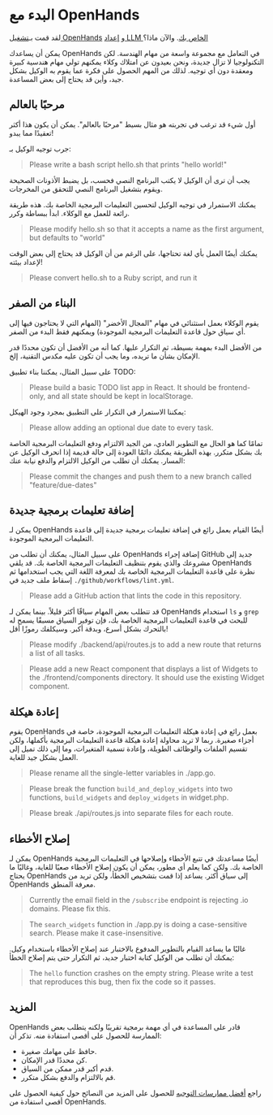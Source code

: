# البدء مع OpenHands

لقد قمت بـ[تشغيل OpenHands](./installation) و
[إعداد LLM الخاص بك](./installation#setup). والآن ماذا؟

يمكن أن يساعدك OpenHands في التعامل مع مجموعة واسعة من مهام الهندسة. لكن التكنولوجيا
لا تزال جديدة، ونحن بعيدون عن امتلاك وكلاء يمكنهم تولي مهام هندسية كبيرة ومعقدة
دون أي توجيه. لذلك من المهم الحصول على فكرة عما يقوم به الوكيل
بشكل جيد، وأين قد يحتاج إلى بعض المساعدة.

## مرحبًا بالعالم

أول شيء قد ترغب في تجربته هو مثال بسيط "مرحبًا بالعالم".
يمكن أن يكون هذا أكثر تعقيدًا مما يبدو!

جرب توجيه الوكيل بـ:
<div dir="ltr">

> Please write a bash script hello.sh that prints "hello world!"

</div>

يجب أن ترى أن الوكيل لا يكتب البرنامج النصي فحسب، بل يضبط الأذونات الصحيحة
ويقوم بتشغيل البرنامج النصي للتحقق من المخرجات.

يمكنك الاستمرار في توجيه الوكيل لتحسين التعليمات البرمجية الخاصة بك. هذه طريقة رائعة للعمل
مع الوكلاء. ابدأ ببساطة وكرر.

<div dir="ltr">

> Please modify hello.sh so that it accepts a name as the first argument, but defaults to "world"

</div>

يمكنك أيضًا العمل بأي لغة تحتاجها، على الرغم من أن الوكيل قد يحتاج إلى بعض الوقت
لإعداد بيئته!

<div dir="ltr">

> Please convert hello.sh to a Ruby script, and run it

</div>

## البناء من الصفر

يقوم الوكلاء بعمل استثنائي في مهام "المجال الأخضر" (المهام التي لا يحتاجون فيها
إلى أي سياق حول قاعدة التعليمات البرمجية الموجودة) ويمكنهم فقط البدء من الصفر.

من الأفضل البدء بمهمة بسيطة، ثم التكرار عليها. كما أنه من الأفضل أن تكون
محددًا قدر الإمكان بشأن ما تريده، وما يجب أن تكون عليه مكدس التقنية، إلخ.

على سبيل المثال، يمكننا بناء تطبيق TODO:

<div dir="ltr">

> Please build a basic TODO list app in React. It should be frontend-only, and all state
> should be kept in localStorage.

</div>

يمكننا الاستمرار في التكرار على التطبيق بمجرد وجود الهيكل:

<div dir="ltr">

> Please allow adding an optional due date to every task.

</div>

تمامًا كما هو الحال مع التطوير العادي، من الجيد الالتزام ودفع التعليمات البرمجية الخاصة بك بشكل متكرر.
بهذه الطريقة يمكنك دائمًا العودة إلى حالة قديمة إذا انحرف الوكيل عن المسار.
يمكنك أن تطلب من الوكيل الالتزام والدفع نيابة عنك:

<div dir="ltr">

> Please commit the changes and push them to a new branch called "feature/due-dates"

</div>

## إضافة تعليمات برمجية جديدة

يمكن لـ OpenHands أيضًا القيام بعمل رائع في إضافة تعليمات برمجية جديدة إلى قاعدة التعليمات البرمجية الموجودة.

على سبيل المثال، يمكنك أن تطلب من OpenHands إضافة إجراء GitHub جديد إلى مشروعك
والذي يقوم بتنظيف التعليمات البرمجية الخاصة بك. قد يلقي OpenHands نظرة على قاعدة التعليمات البرمجية الخاصة بك لمعرفة اللغة
التي يجب استخدامها ثم إسقاط ملف جديد في `./github/workflows/lint.yml`.

<div dir="ltr">

> Please add a GitHub action that lints the code in this repository.

</div>

قد تتطلب بعض المهام سياقًا أكثر قليلاً. بينما يمكن لـ OpenHands استخدام `ls` و `grep`
للبحث في قاعدة التعليمات البرمجية الخاصة بك، فإن توفير السياق مسبقًا يسمح له بالتحرك بشكل أسرع،
وبدقة أكبر. وسيكلفك رموزًا أقل!

<div dir="ltr">

> Please modify ./backend/api/routes.js to add a new route that returns a list of all tasks.

</div>

<div dir="ltr">

> Please add a new React component that displays a list of Widgets to the ./frontend/components
> directory. It should use the existing Widget component.

</div>

## إعادة هيكلة

يقوم OpenHands بعمل رائع في إعادة هيكلة التعليمات البرمجية الموجودة، خاصة في أجزاء صغيرة.
ربما لا تريد محاولة إعادة هيكلة قاعدة التعليمات البرمجية بأكملها، ولكن تقسيم
الملفات والوظائف الطويلة، وإعادة تسمية المتغيرات، وما إلى ذلك تميل إلى العمل بشكل جيد للغاية.

<div dir="ltr">

> Please rename all the single-letter variables in ./app.go.

</div>

<div dir="ltr">

> Please break the function `build_and_deploy_widgets` into two functions, `build_widgets` and `deploy_widgets` in widget.php.

</div>

<div dir="ltr">

> Please break ./api/routes.js into separate files for each route.

</div>

## إصلاح الأخطاء

يمكن لـ OpenHands أيضًا مساعدتك في تتبع الأخطاء وإصلاحها في التعليمات البرمجية الخاصة بك. ولكن كما يعلم أي
مطور، يمكن أن يكون إصلاح الأخطاء صعبًا للغاية، وغالبًا ما يحتاج OpenHands إلى سياق أكثر.
يساعد إذا قمت بتشخيص الخطأ، ولكن تريد من OpenHands معرفة المنطق.

<div dir="ltr">

> Currently the email field in the `/subscribe` endpoint is rejecting .io domains. Please fix this.

</div>

<div dir="ltr">

> The `search_widgets` function in ./app.py is doing a case-sensitive search. Please make it case-insensitive.

</div>

غالبًا ما يساعد القيام بالتطوير المدفوع بالاختبار عند إصلاح الأخطاء باستخدام وكيل.
يمكنك أن تطلب من الوكيل كتابة اختبار جديد، ثم التكرار حتى يتم إصلاح الخطأ:

<div dir="ltr">

> The `hello` function crashes on the empty string. Please write a test that reproduces this bug, then fix the code so it passes.

</div>

## المزيد

OpenHands قادر على المساعدة في أي مهمة برمجية تقريبًا ولكنه يتطلب بعض الممارسة
للحصول على أقصى استفادة منه. تذكر أن:
* حافظ على مهامك صغيرة.
* كن محددًا قدر الإمكان.
* قدم أكبر قدر ممكن من السياق.
* قم بالالتزام والدفع بشكل متكرر.

راجع [أفضل ممارسات التوجيه](./prompting/prompting-best-practices) للحصول على المزيد من النصائح حول كيفية الحصول على أقصى استفادة من OpenHands.